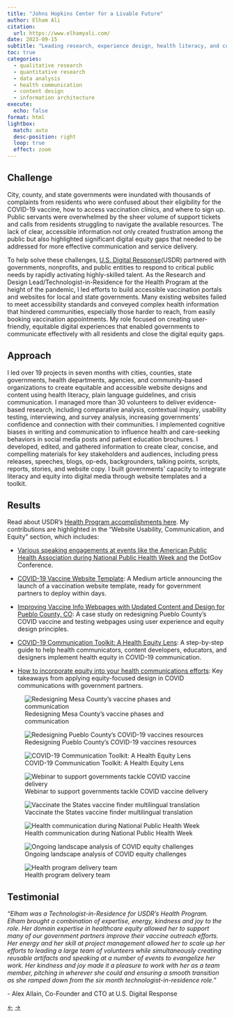 ```yaml
---
title: "Johns Hopkins Center for a Livable Future"
author: Elham Ali
citation:
  url: https://www.elhamyali.com/
date: 2023-09-15
subtitle: "Leading research, experience design, health literacy, and communication projects to support local and state governments in COVID-19 vaccination and testing efforts."
toc: true
categories: 
  - qualitative research
  - quantitative research
  - data analysis
  - health communication
  - content design
  - information architecture
execute: 
  echo: false
format: html
lightbox: 
  match: auto
  desc-position: right
  loop: true
  effect: zoom
---
```


## Challenge

City, county, and state governments were inundated with thousands of complaints from residents who were confused about their eligibility for the COVID-19 vaccine, how to access vaccination clinics, and where to sign up. Public servants were overwhelmed by the sheer volume of support tickets and calls from residents struggling to navigate the available resources. The lack of clear, accessible information not only created frustration among the public but also highlighted significant digital equity gaps that needed to be addressed for more effective communication and service delivery.

To help solve these challenges, [U.S. Digital Response](https://www.usdigitalresponse.org/)(USDR) partnered with governments, nonprofits, and public entities to respond to critical public needs by rapidly activating highly-skilled talent. As the Research and Design Lead/Technologist-in-Residence for the Health Program at the height of the pandemic, I led efforts to build accessible vaccination portals and websites for local and state governments. Many existing websites failed to meet accessibility standards and conveyed complex health information that hindered communities, especially those harder to reach, from easily booking vaccination appointments. My role focused on creating user-friendly, equitable digital experiences that enabled governments to communicate effectively with all residents and close the digital equity gaps.

## Approach

I led over 19 projects in seven months with cities, counties, state governments, health departments, agencies, and community-based organizations to create equitable and accessible website designs and content using health literacy, plain language guidelines, and crisis communication. I managed more than 30 volunteers to deliver evidence-based research, including comparative analysis, contextual inquiry, usability testing, interviewing, and survey analysis, increasing governments' confidence and connection with their communities. I implemented cognitive biases in writing and communication to influence health and care-seeking behaviors in social media posts and patient education brochures. I developed, edited, and gathered information to create clear, concise, and compelling materials for key stakeholders and audiences, including press releases, speeches, blogs, op-eds, backgrounders, talking points, scripts, reports, stories, and website copy. I built governments' capacity to integrate literacy and equity into digital media through website templates and a toolkit.

## Results

Read about USDR's [Health Program accomplishments here](https://medium.com/u-s-digital-response/building-resilience-in-times-of-crisis-highlights-from-one-year-of-usdrs-health-program-cf083215aef). My contributions are highlighted in the "Website Usability, Communication, and Equity" section, which includes:

-   [Various speaking engagements at events like the American Public Health Association during National Public Health Week and](https://www.elhamyali.com/post/covid-19-crisis-communication-empowering-the-public-health-community) the DotGov Conference.

-   [COVID-19 Vaccine Website Template](https://medium.com/u-s-digital-response/delivering-clear-accurate-information-about-the-covid-19-vaccine-rollout-b78b9a856f7): A Medium article announcing the launch of a vaccination website template, ready for government partners to deploy within days.

-   [Improving Vaccine Info Webpages with Updated Content and Design for Pueblo County, CO](https://www.usdigitalresponse.org/success-stories/pueblo-county-vaccine-website-updates/): A case study on redesigning Pueblo County's COVID vaccine and testing webpages using user experience and equity design principles.

-   [COVID-19 Communication Toolkit: A Health Equity Lens](https://usdr.gitbook.io/covid-communication-toolkit-health-equity/): A step-by-step guide to help health communicators, content developers, educators, and designers implement health equity in COVID-19 communication.

-   [How to incorporate equity into your health communications efforts](https://medium.com/u-s-digital-response/how-to-incorporate-equity-into-your-health-communications-efforts-a9baa735037c): Key takeaways from applying equity-focused design in COVID communications with government partners.

::: {layout-ncol="2"}
![Redesigning Mesa County's vaccine phases and communication](1-usdr.webp){group="gallery"}

![Redesigning Pueblo County's COVID-19 vaccines resources](2-usdr.webp){group="gallery"}

![COVID-19 Communication Toolkit: A Health Equity Lens](3-usdr.webp){group="gallery"}

![Webinar to support governments tackle COVID vaccine delivery](4-usdr.webp){group="gallery"}

![Vaccinate the States vaccine finder multilingual translation](5-usdr.webp){group="gallery"}

![Health communication during National Public Health Week](6-usdr.webp){group="gallery"}

![Ongoing landscape analysis of COVID equity challenges](7-usdr.webp){group="gallery"}

![Health program delivery team](8-usdr.webp){group="gallery"}
:::

## Testimonial

*"Elham was a Technologist-in-Residence for USDR's Health Program. Elham brought a combination of expertise, energy, kindness and joy to the role. Her domain expertise in healthcare equity allowed her to support many of our government partners improve their vaccine outreach efforts. Her energy and her skill at project management allowed her to scale up her efforts to leading a large team of volunteers while simultaneously creating reusable artifacts and speaking at a number of events to evangelize her work. Her kindness and joy made it a pleasure to work with her as a team member, pitching in wherever she could and ensuring a smooth transition as she ramped down from the six month technologist-in-residence role."*

\- Alex Allain, Co-Founder and CTO at U.S. Digital Response

<!-- Navigation Arrows -->

::: article-navigation
<a href="/featured-work/1-usdr/usdr.qmd" class="nav-arrow left-arrow">←</a> <!-- Left arrow for previous --> <a href="/featured-work/azdhs/azdhs.qmd" class="nav-arrow right-arrow">→</a> <!-- Right arrow for next -->
:::